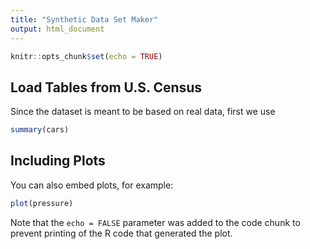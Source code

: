 ```yaml
---
title: "Synthetic Data Set Maker"
output: html_document
---
```


```r
knitr::opts_chunk$set(echo = TRUE)
```

## Load Tables from U.S. Census

Since the dataset is meant to be based on real data, first we use 

```r
summary(cars)
```

## Including Plots

You can also embed plots, for example:

```r
plot(pressure)
```

Note that the `echo = FALSE` parameter was added to the code chunk to prevent printing of the R code that generated the plot.
